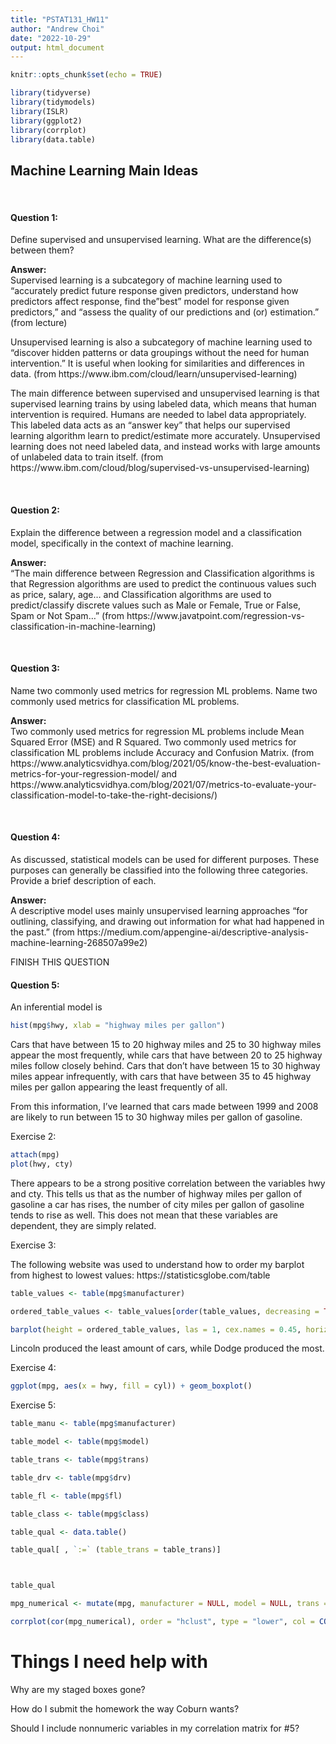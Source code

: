 ```yaml
---
title: "PSTAT131_HW11"
author: "Andrew Choi"
date: "2022-10-29"
output: html_document
---
```


```r

knitr::opts_chunk$set(echo = TRUE)

library(tidyverse)
library(tidymodels)
library(ISLR)
library(ggplot2)
library(corrplot)
library(data.table)

```

## Machine Learning Main Ideas

<br>

#### Question 1:
Define supervised and unsupervised learning. What are the difference(s) between them?

**Answer:** 
<br>
Supervised learning is a subcategory of machine learning used to "accurately predict future response given predictors, understand how predictors affect response, find the "best" model for response given predictors," and "assess the quality of our predictions and (or) estimation."
(from lecture)

Unsupervised learning is also a subcategory of machine learning used to "discover hidden patterns or data groupings without the need for human intervention." It is useful when looking for similarities and differences in data.
(from https://www.ibm.com/cloud/learn/unsupervised-learning)

The main difference between supervised and unsupervised learning is that supervised learning trains by using labeled data, which means that human intervention is required. Humans are needed to label data appropriately. This labeled data acts as an "answer key" that helps our supervised learning algorithm learn to predict/estimate more accurately. Unsupervised learning does not need labeled data, and instead works with large amounts of unlabeled data to train itself.
(from https://www.ibm.com/cloud/blog/supervised-vs-unsupervised-learning)

<br>

#### Question 2:
Explain the difference between a regression model and a classification model, specifically in the context of machine learning.

**Answer:**
<br>
"The main difference between Regression and Classification algorithms is that Regression algorithms are used to predict the continuous values such as price, salary, age... and Classification algorithms are used to predict/classify discrete values such as Male or Female, True or False, Spam or Not Spam..."
(from https://www.javatpoint.com/regression-vs-classification-in-machine-learning)

<br>

#### Question 3:
Name two commonly used metrics for regression ML problems. Name two commonly used metrics for classification ML problems.

**Answer:**
<br>
Two commonly used metrics for regression ML problems include Mean Squared Error (MSE) and R Squared. Two commonly used metrics for classification ML problems include Accuracy and Confusion Matrix.
(from https://www.analyticsvidhya.com/blog/2021/05/know-the-best-evaluation-metrics-for-your-regression-model/ and https://www.analyticsvidhya.com/blog/2021/07/metrics-to-evaluate-your-classification-model-to-take-the-right-decisions/)

<br>

#### Question 4:
As discussed, statistical models can be used for different purposes. These purposes can generally be classified into the following three categories. Provide a brief description of each.

**Answer:**
<br>
A descriptive model uses mainly unsupervised learning approaches "for outlining, classifying, and drawing out information for what had happened in the past."
(from https://medium.com/appengine-ai/descriptive-analysis-machine-learning-268507a99e2)

  FINISH THIS QUESTION
<br>


#### Question 5:



An inferential model is 


```R

hist(mpg$hwy, xlab = "highway miles per gallon")

```



Cars that have between 15 to 20 highway miles and 25 to 30 highway miles appear the most frequently, while cars that have between 20 to 25 highway miles follow closely behind. Cars that don't have between 15 to 30 highway miles appear infrequently, with cars that have between 35 to 45 highway miles per gallon appearing the least frequently of all. 

From this information, I've learned that cars made between 1999 and 2008 are likely to run between 15 to 30 highway miles per gallon of gasoline.



Exercise 2:


```R

attach(mpg)
plot(hwy, cty)

```



There appears to be a strong positive correlation between the variables hwy and cty. This tells us that as the number of highway miles per gallon of gasoline a car has rises, the number of city miles per gallon of gasoline tends to rise as well. This does not mean that these variables are dependent, they are simply related.



Exercise 3:


The following website was used to understand how to order my barplot from highest to lowest values: 
https://statisticsglobe.com/table


```R

table_values <- table(mpg$manufacturer)

ordered_table_values <- table_values[order(table_values, decreasing = TRUE)]

barplot(height = ordered_table_values, las = 1, cex.names = 0.45, horiz = TRUE)

```



Lincoln produced the least amount of cars, while Dodge produced the most.



Exercise 4:



```R

ggplot(mpg, aes(x = hwy, fill = cyl)) + geom_boxplot()

```



Exercise 5:



```R

table_manu <- table(mpg$manufacturer)

table_model <- table(mpg$model)

table_trans <- table(mpg$trans)

table_drv <- table(mpg$drv)

table_fl <- table(mpg$fl)

table_class <- table(mpg$class)

table_qual <- data.table()

table_qual[ , `:=` (table_trans = table_trans)]



table_qual

mpg_numerical <- mutate(mpg, manufacturer = NULL, model = NULL, trans = NULL, drv = NULL, fl = NULL, class = NULL)

corrplot(cor(mpg_numerical), order = "hclust", type = "lower", col = COL2("PRGn"), tl.col = "black")

```

# Things I need help with
Why are my staged boxes gone?

How do I submit the homework the way Coburn wants?

Should I include nonnumeric variables in my correlation matrix for #5?